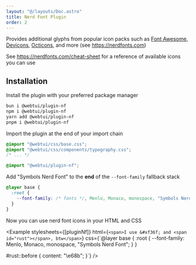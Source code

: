 ```yaml
---
layout: "@/layouts/Doc.astro"
title: Nerd Font Plugin
order: 2
---
```



Provides additional glyphs from popular icon packs such as [Font Awesome](https://fontawesome.com), [Devicons](http://vorillaz.github.io/devicons/), [Octicons](https://github.com/github/octicons), and more (see https://nerdfonts.com)

See https://nerdfonts.com/cheat-sheet for a reference of available icons you can use

## Installation

Install the plugin with your preferred package manager

```bash
bun i @webtui/plugin-nf
npm i @webtui/plugin-nf
yarn add @webtui/plugin-nf
pnpm i @webtui/plugin-nf
```

Import the plugin at the end of your import chain

```css
@import "@webtui/css/base.css";
@import "@webtui/css/components/typography.css";
/* ... */

@import "@webtui/plugin-nf";
```

Add "Symbols Nerd Font" to the **end** of the `--font-family` fallback stack

```css
@layer base {
  :root {
    --font-family: /* fonts */, Menlo, Monaco, monospace, "Symbols Nerd Font";
  }
}
```

Now you can use nerd font icons in your HTML and CSS

<Example
    stylesheets={[pluginNf]}
    html={`<span>I use &#xf36f; and <span id="rust"></span>, btw</span>`}
    css={`@layer base {
    :root {
      --font-family: Menlo, Monaco, monospace, "Symbols Nerd Font";
    }
}

#rust::before {
    content: "\\e68b"; 
}`}
/>
